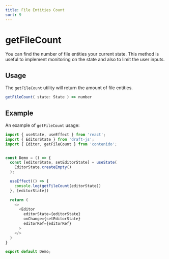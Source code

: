 ```yaml
---
title: File Entities Count
sort: 9
---
```


# getFileCount

You can find the number of file entities your current state. This method is
useful to implement monitoring on the state and also to limit the user inputs.

## Usage

The `getFileCount` utility will return the amount of file entities.

```ts
getFileCount( state: State ) => number
```

## Example

An example of `getFileCount` usage:

```ts
import { useState, useEffect } from 'react';
import { EditorState } from 'draft-js';
import { Editor, getFileCount } from 'contenido';


const Demo = () => {
  const [editorState, setEditorState] = useState(
    EditorState.createEmpty()
  );

  useEffect(() => {
    console.log(getFileCount(editorState))
  }, [editorState])

  return (
    <>
      <Editor
        editorState={editorState}
        onChange={setEditorState}
        editorRef={editorRef}
      >
    </>
  )
}

export default Demo;
```
